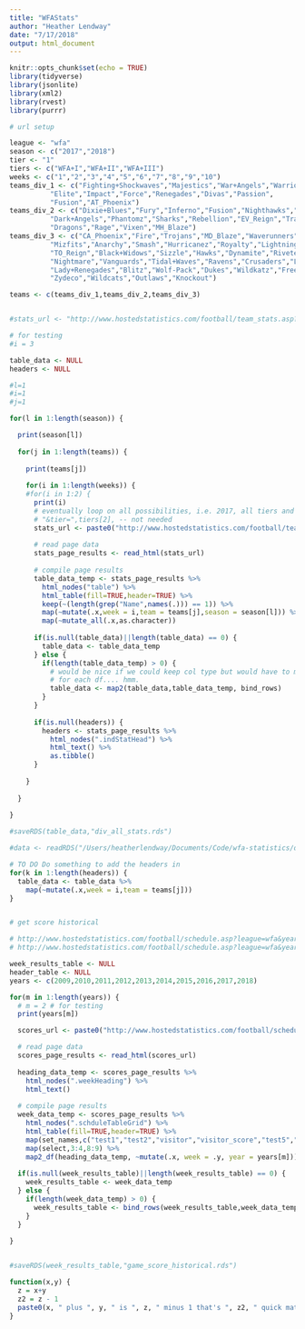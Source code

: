 ```yaml
---
title: "WFAStats"
author: "Heather Lendway"
date: "7/17/2018"
output: html_document
---
```


```r
knitr::opts_chunk$set(echo = TRUE)
library(tidyverse)
library(jsonlite)
library(xml2)
library(rvest)
library(purrr)
```


```r

# url setup

league <- "wfa"
season <- c("2017","2018")
tier <- "1"
tiers <- c("WFA+I","WFA+II","WFA+III")
weeks <- c("1","2","3","4","5","6","7","8","9","10")
teams_div_1 <- c("Fighting+Shockwaves","Majestics","War+Angels","Warriors","Surge","Titans",
          "Elite","Impact","Force","Renegades","Divas","Passion",
          "Fusion","AT_Phoenix")
teams_div_2 <- c("Dixie+Blues","Fury","Inferno","Fusion","Nighthawks","Comets",
          "Dark+Angels","Phantomz","Sharks","Rebellion","EV_Reign","Trauma",
          "Dragons","Rage","Vixen","MH_Blaze")
teams_div_3 <- c("CA_Phoenix","Fire","Trojans","MD_Blaze","Waverunners","Tigers",
          "Mizfits","Anarchy","Smash","Hurricanez","Royalty","Lightning",
          "TO_Reign","Black+Widows","Sizzle","Hawks","Dynamite","Riveters","Assault","Mayhem",
          "Nightmare","Vanguards","Tidal+Waves","Ravens","Crusaders","Las+Cruces","Thunderkatz",
          "Lady+Renegades","Blitz","Wolf-Pack","Dukes","Wildkatz","Freeze","Destroyers","Power",
          "Zydeco","Wildcats","Outlaws","Knockout")

teams <- c(teams_div_1,teams_div_2,teams_div_3)


#stats_url <- "http://www.hostedstatistics.com/football/team_stats.asp?league=WFA&season=2018&tier=WFA+II&selected_team=Inferno&selected_week=10"

# for testing
#i = 3

table_data <- NULL
headers <- NULL

#l=1
#i=1
#j=1

for(l in 1:length(season)) {

  print(season[l])
  
  for(j in 1:length(teams)) {
    
    print(teams[j])
    
    for(i in 1:length(weeks)) {
    #for(i in 1:2) {
      print(i)
      # eventually loop on all possibilities, i.e. 2017, all tiers and all weeks
      # "&tier=",tiers[2], -- not needed
      stats_url <- paste0("http://www.hostedstatistics.com/football/team_stats.asp?league=WFA&season=",season[l],"&selected_team=",teams[j],"&selected_week=",weeks[i])
    
      # read page data
      stats_page_results <- read_html(stats_url)
      
      # compile page results
      table_data_temp <- stats_page_results %>% 
        html_nodes("table") %>% 
        html_table(fill=TRUE,header=TRUE) %>%
        keep(~(length(grep("Name",names(.))) == 1)) %>% 
        map(~mutate(.x,week = i,team = teams[j],season = season[l])) %>% 
        map(~mutate_all(.x,as.character))
      
      if(is.null(table_data)||length(table_data) == 0) {
        table_data <- table_data_temp
      } else {
        if(length(table_data_temp) > 0) {
          # would be nice if we could keep col type but would have to manually set
          # for each df.... hmm.
          table_data <- map2(table_data,table_data_temp, bind_rows)
        }
      }
      
      if(is.null(headers)) {
        headers <- stats_page_results %>% 
          html_nodes(".indStatHead") %>%
          html_text() %>% 
          as.tibble()
      }
    
    }
    
  }
  
}

#saveRDS(table_data,"div_all_stats.rds")

#data <- readRDS("/Users/heatherlendway/Documents/Code/wfa-statistics/div_2_stats.rds")

# TO DO Do something to add the headers in
for(k in 1:length(headers)) {
  table_data <- table_data %>% 
    map(~mutate(.x,week = i,team = teams[j]))
}



```

```r
# get score historical

# http://www.hostedstatistics.com/football/schedule.asp?league=wfa&year=2013
# http://www.hostedstatistics.com/football/schedule.asp?league=wfa&year=2009

week_results_table <- NULL
header_table <- NULL
years <- c(2009,2010,2011,2012,2013,2014,2015,2016,2017,2018)

for(m in 1:length(years)) {
  # m = 2 # for testing
  print(years[m])

  scores_url <- paste0("http://www.hostedstatistics.com/football/schedule.asp?league=wfa&year=",years[m])

  # read page data
  scores_page_results <- read_html(scores_url)
    
  heading_data_temp <- scores_page_results %>% 
    html_nodes(".weekHeading") %>% 
    html_text()
  
  # compile page results
  week_data_temp <- scores_page_results %>% 
    html_nodes(".schduleTableGrid") %>% 
    html_table(fill=TRUE,header=TRUE) %>% 
    map(set_names,c("test1","test2","visitor","visitor_score","test5","test6","test7","home_team","home_team_score","test10")) %>% # error said needed to name all columns
    map(select,3:4,8:9) %>% 
    map2_df(heading_data_temp, ~mutate(.x, week = .y, year = years[m])) 
  
  if(is.null(week_results_table)||length(week_results_table) == 0) {
    week_results_table <- week_data_temp
  } else {
    if(length(week_data_temp) > 0) {
      week_results_table <- bind_rows(week_results_table,week_data_temp)
    }
  }
  
}


#saveRDS(week_results_table,"game_score_historical.rds")

```

```r
function(x,y) {
  z = x+y
  z2 = z - 1
  paste0(x, " plus ", y, " is ", z, " minus 1 that's ", z2, " quick maths")
}
```
